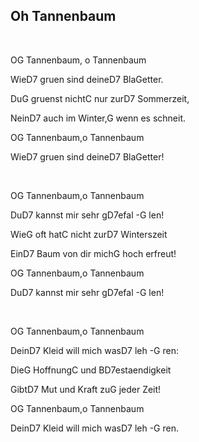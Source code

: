 ## Oh Tannenbaum
\
<p class='song show-chords'>O<span class='chord'>G</span> Tannenbaum, o Tannenbaum</p>
<p class='song show-chords'>Wie<span class='chord'>D7</span> gruen sind deine<span class='chord'>D7</span> Bla<span class='chord'>G</span>etter.</p>
<p class='song show-chords'>Du<span class='chord'>G</span> gruenst nicht<span class='chord'>C</span> nur zur<span class='chord'>D7</span> Sommerzeit,</p>
<p class='song show-chords'>Nein<span class='chord'>D7</span> auch im Winter,<span class='chord'>G</span> wenn es schneit.</p>
<p class='song show-chords'>O<span class='chord'>G</span> Tannenbaum,o Tannenbaum</p>
<p class='song show-chords'>Wie<span class='chord'>D7</span> gruen sind deine<span class='chord'>D7</span> Bla<span class='chord'>G</span>etter!</p>
  \
<p class='song show-chords'>O<span class='chord'>G</span> Tannenbaum,o Tannenbaum </p>
<p class='song show-chords'>Du<span class='chord'>D7</span> kannst mir sehr g<span class='chord'>D7</span>efal -<span class='chord'>G</span> len!</p>
<p class='song show-chords'>Wie<span class='chord'>G</span> oft hat<span class='chord'>C</span> nicht zur<span class='chord'>D7</span> Winterszeit</p>
<p class='song show-chords'>Ein<span class='chord'>D7</span> Baum von dir mich<span class='chord'>G</span> hoch erfreut!</p>
<p class='song show-chords'>O<span class='chord'>G</span> Tannenbaum,o Tannenbaum</p>
<p class='song show-chords'>Du<span class='chord'>D7</span> kannst mir sehr g<span class='chord'>D7</span>efal -<span class='chord'>G</span> len!</p>
\
<p class='song show-chords'>O<span class='chord'>G</span> Tannenbaum,o Tannenbaum</p>
<p class='song show-chords'>Dein<span class='chord'>D7</span> Kleid will mich was<span class='chord'>D7</span> leh -<span class='chord'>G</span> ren:</p>
<p class='song show-chords'>Die<span class='chord'>G</span> Hoffnung<span class='chord'>C</span> und B<span class='chord'>D7</span>estaendigkeit</p>
<p class='song show-chords'>Gibt<span class='chord'>D7</span> Mut und Kraft zu<span class='chord'>G</span> jeder Zeit!</p>
<p class='song show-chords'>O<span class='chord'>G</span> Tannenbaum,o Tannenbaum</p>
<p class='song show-chords'>Dein<span class='chord'>D7</span> Kleid will mich was<span class='chord'>D7</span> leh -<span class='chord'>G</span> ren. </p>
\

